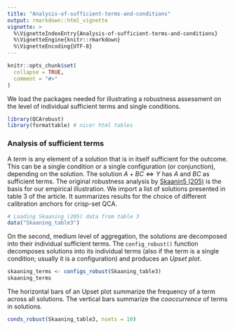 ```yaml
---
title: "Analysis-of-sufficient-terms-and-conditions"
output: rmarkdown::html_vignette
vignette: >
  %\VignetteIndexEntry{Analysis-of-sufficient-terms-and-conditions}
  %\VignetteEngine{knitr::rmarkdown}
  %\VignetteEncoding{UTF-8}
---
```


```r
knitr::opts_chunk$set(
  collapse = TRUE,
  comment = "#>"
)
```

We load the packages needed for illustrating a robustness assessment on the level of individual sufficient terms and single conditions.
```r
library(QCArobust)
library(formattable) # nicer html tables
```

### Analysis of sufficient terms
A *term* is any element of a solution that is in itself sufficient for the outcome. This can be a single condition or a single configuration (or conjunction), depending on the solution. The solution $A + BC \Leftrightarrow Y$ has $A$ and $BC$ as sufficient terms. The original robustness analysis by [Skaanin5 (205)](http://10.599/004912451404818) is the basis for our empirical illustration. We import a list of solutions presented in table 3 of the article. It summarizes results for the choice of different calibration anchors for crisp-set QCA.

```r
# Loading Skaaning (205) data from table 3
data("Skaaning_table3")
```

On the second, medium level of aggregation, the solutions are decomposed into their individual sufficient terms.  The `config_robust()` function decomposes solutions into its individual terms (also if the term is a single condition; usually it is a configuration) and produces an *Upset plot*.

```r
skaaning_terms <- configs_robust(Skaaning_table3)
skaaning_terms
```

The horizontal bars of an Upset plot summarize the frequency of a term across all solutions. The vertical bars summarize the *cooccurrence* of terms in solutions. 

```r
conds_robust(Skaaning_table3, nsets = 10)
```

